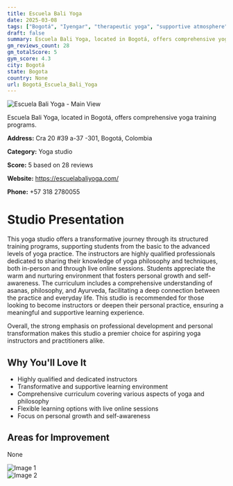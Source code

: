 ```yaml
---
title: Escuela Bali Yoga
date: 2025-03-08
tags: ["Bogotá", "Iyengar", "therapeutic yoga", "supportive atmosphere", "professional environment", "Bogotá"]  
draft: false
summary: Escuela Bali Yoga, located in Bogotá, offers comprehensive yoga training programs.
gm_reviews_count: 28
gm_totalScore: 5
gym_score: 4.3
city: Bogotá
state: Bogota
country: None
url: Bogotá_Escuela_Bali_Yoga
---
```


<div className="aspect-[16/9] relative my-8">
  <img 
    src="https://lh5.googleusercontent.com/p/AF1QipPVXuuGG18PT6tqX76di4S97P16SqugMTyMvnzm=w1920-h1080-k-no"
    alt="Escuela Bali Yoga - Main View"
    className="object-cover absolute inset-0 w-full h-full rounded-lg"
  />
</div>

Escuela Bali Yoga, located in Bogotá, offers comprehensive yoga training programs.

**Address:** Cra 20 #39 a-37 -301, Bogotá, Colombia

**Category:** Yoga studio

**Score:** 5 based on 28 reviews

**Website:** https://escuelabaliyoga.com/

**Phone:** +57 318 2780055

# Studio Presentation

This yoga studio offers a transformative journey through its structured training programs, supporting students from the basic to the advanced levels of yoga practice. The instructors are highly qualified professionals dedicated to sharing their knowledge of yoga philosophy and techniques, both in-person and through live online sessions. Students appreciate the warm and nurturing environment that fosters personal growth and self-awareness. The curriculum includes a comprehensive understanding of asanas, philosophy, and Ayurveda, facilitating a deep connection between the practice and everyday life. This studio is recommended for those looking to become instructors or deepen their personal practice, ensuring a meaningful and supportive learning experience.

Overall, the strong emphasis on professional development and personal transformation makes this studio a premier choice for aspiring yoga instructors and practitioners alike.

## Why You'll Love It

- Highly qualified and dedicated instructors
- Transformative and supportive learning environment
- Comprehensive curriculum covering various aspects of yoga and philosophy
- Flexible learning options with live online sessions
- Focus on personal growth and self-awareness

## Areas for Improvement

None

<div className="grid grid-cols-1 xl:grid-cols-2 gap-4 my-8">
<div className="aspect-[4/3] relative"><img src="https://lh5.googleusercontent.com/p/AF1QipNLAPDa061q0g1VA-BatmnPi0xVji9CIhiAKGNB=w1920-h1080-k-no" alt="Image 1" className="object-cover absolute inset-0 w-full h-full rounded-lg" /></div>
<div className="aspect-[4/3] relative"><img src="https://streetviewpixels-pa.googleapis.com/v1/thumbnail?panoid=UEP9-f0Y1MvnsUM3cmEIhA&cb_client=maps_sv.tactile.gps&w=203&h=100&yaw=274.98306&pitch=0&thumbfov=100" alt="Image 2" className="object-cover absolute inset-0 w-full h-full rounded-lg" /></div>
</div>